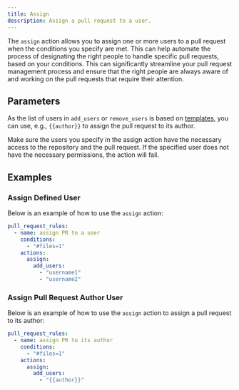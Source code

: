 ```yaml
---
title: Assign
description: Assign a pull request to a user.
---
```



The `assign` action allows you to assign one or more users to a pull request
when the conditions you specify are met. This can help automate the process of
designating the right people to handle specific pull requests, based on your
conditions. This can significantly streamline your pull request management
process and ensure that the right people are always aware of and working on the
pull requests that require their attention.

## Parameters

<ActionOptionsTable action='assign'/>

As the list of users in `add_users` or `remove_users` is based on
[templates](data-type#template), you can use, e.g., `{{author}}` to assign the
pull request to its author.

<Warning>
  Make sure the users you specify in the assign action have the necessary
  access to the repository and the pull request. If the specified user does not
  have the necessary permissions, the action will fail.
</Warning>

## Examples

### Assign Defined User

Below is an example of how to use the `assign` action:

```yaml
pull_request_rules:
  - name: assign PR to a user
    conditions:
      - "#files=1"
    actions:
      assign:
        add_users:
          - "username1"
          - "username2"
```

### Assign Pull Request Author User

Below is an example of how to use the `assign` action to assign a pull request
to its author:

```yaml
pull_request_rules:
  - name: assign PR to its author
    conditions:
      - "#files=1"
    actions:
      assign:
        add_users:
          - "{{author}}"
```
